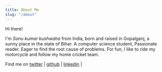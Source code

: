 ```yaml
---
title: About Me
slug: "/about"
---
```


Hi there!


I'm *Sonu kumar kushwaha* from India, born and raised in Gopalganj, a sunny place in the state of Bihar.
A computer science student, Passionate reader. Eager to find the root cause of problems. For fun, I like to ride my motorcycle and follow my home cricket team.




Find me on [twitter](https://twitter.com/sonukumarkush12) | [github](https://github.com/flyingsonu122) | [linkedin](https://www.linkedin.com/in/sonukumarkushwaha/) | 